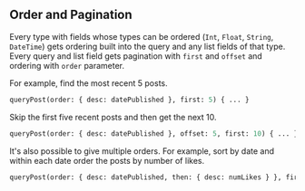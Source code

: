 ## Order and Pagination

Every type with fields whose types can be ordered (`Int`, `Float`, `String`, `DateTime`) gets
ordering built into the query and any list fields of that type. Every query and list field
gets pagination with `first` and `offset` and ordering with `order` parameter.

For example, find the most recent 5 posts.

```graphql
queryPost(order: { desc: datePublished }, first: 5) { ... }
```

Skip the first five recent posts and then get the next 10.

```graphql
queryPost(order: { desc: datePublished }, offset: 5, first: 10) { ... }
```

It's also possible to give multiple orders.  For example, sort by date and within each
date order the posts by number of likes.

```graphql
queryPost(order: { desc: datePublished, then: { desc: numLikes } }, first: 5) { ... }
```
